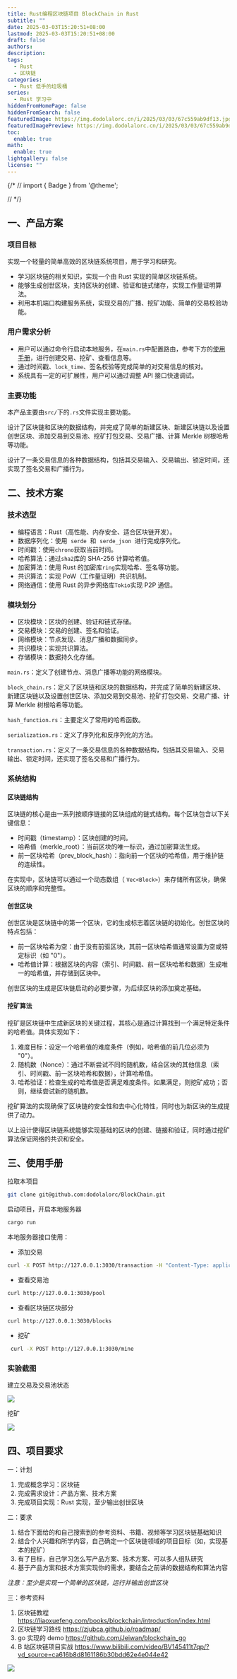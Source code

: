 ```yaml
---
title: Rust编程区块链项目 BlockChain in Rust
subtitle: ""
date: 2025-03-03T15:20:51+08:00
lastmod: 2025-03-03T15:20:51+08:00
draft: false
authors:
description:
tags:
  - Rust
  - 区块链
categories:
  - Rust 低手的垃圾桶
series:
  - Rust 学习中
hiddenFromHomePage: false
hiddenFromSearch: false
featuredImage: https://img.dodolalorc.cn/i/2025/03/03/67c559ab9df13.jpg
featuredImagePreview: https://img.dodolalorc.cn/i/2025/03/03/67c559ab9df13.jpg
toc:
  enable: true
math:
  enable: true
lightgallery: false
license: ""
---
```


{/* // import { Badge } from '@theme';

// <Badge text="info" type="info" /> */}


## 一、产品方案

### 项目目标

实现一个轻量的简单高效的区块链系统项目，用于学习和研究。

- 学习区块链的相关知识，实现一个由 Rust 实现的简单区块链系统。
- 能够生成创世区块，支持区块的创建、验证和链式储存，实现工作量证明算法。
- 利用本机端口构建服务系统，实现交易的广播、挖矿功能、简单的交易校验功能。

### 用户需求分析

- 用户可以通过命令行启动本地服务，在`main.rs`中配置路由，参考下方的[使用手册](#使用手册)，进行创建交易、挖矿、查看信息等。
- 通过时间戳、`lock_time`、签名校验等完成简单的对交易信息的核对。
- 系统具有一定的可扩展性，用户可以通过调整 API 接口快速调试。

### 主要功能

本产品主要由`src/`下的`.rs`文件实现主要功能。

设计了区块链和区块的数据结构，并完成了简单的新建区块、新建区块链以及设置创世区块、添加交易到交易池、挖矿打包交易、交易广播、计算 Merkle 树根哈希等功能。

设计了一条交易信息的各种数据结构，包括其交易输入、交易输出、锁定时间，还实现了签名交易和广播行为。

## 二、技术方案

### 技术选型

- 编程语言：Rust（高性能、内存安全、适合区块链开发）。
- 数据序列化：使用  `serde`  和  `serde_json`  进行完成序列化。
- 时间戳：使用`chrono`获取当前时间。
- 哈希算法：通过`sha2`库的 SHA-256 计算哈希值。
- 加密算法：使用 Rust 的加密库`ring`实现哈希、签名等功能。
- 共识算法：实现 PoW（工作量证明）共识机制。
- 网络通信：使用 Rust 的异步网络库`Tokio`实现 P2P 通信。

### 模块划分

- 区块模块：区块的创建、验证和链式存储。
- 交易模块：交易的创建、签名和验证。
- 网络模块：节点发现、消息广播和数据同步。
- 共识模块：实现共识算法。
- 存储模块：数据持久化存储。

`main.rs`：定义了创建节点、消息广播等功能的网络模块。

`block_chain.rs`：定义了区块链和区块的数据结构，并完成了简单的新建区块、新建区块链以及设置创世区块、添加交易到交易池、挖矿打包交易、交易广播、计算 Merkle 树根哈希等功能。

`hash_function.rs`：主要定义了常用的哈希函数。

`serialization.rs`：定义了序列化和反序列化的方法。

`transaction.rs`：定义了一条交易信息的各种数据结构，包括其交易输入、交易输出、锁定时间，还实现了签名交易和广播行为。

### 系统结构

#### 区块链结构

区块链的核心是由一系列按顺序链接的区块组成的链式结构。每个区块包含以下关键信息：

- 时间戳（timestamp）：区块创建的时间。
- 哈希值（merkle_root）：当前区块的唯一标识，通过加密算法生成。
- 前一区块哈希（prev_block_hash）：指向前一个区块的哈希值，用于维护链的连续性。

在实现中，区块链可以通过一个动态数组（ `Vec<Block>`）来存储所有区块，确保区块的顺序和完整性。

#### 创世区块

创世区块是区块链中的第一个区块，它的生成标志着区块链的初始化。创世区块的特点包括：

- 前一区块哈希为空：由于没有前驱区块，其前一区块哈希值通常设置为空或特定标识（如 "0"）。
- 哈希值计算：根据区块的内容（索引、时间戳、前一区块哈希和数据）生成唯一的哈希值，并存储到区块中。

创世区块的生成是区块链启动的必要步骤，为后续区块的添加奠定基础。

#### 挖矿算法

挖矿是区块链中生成新区块的关键过程，其核心是通过计算找到一个满足特定条件的哈希值。具体实现如下：

1. 难度目标：设定一个哈希值的难度条件（例如，哈希值的前几位必须为 "0"）。
2. 随机数（Nonce）：通过不断尝试不同的随机数，结合区块的其他信息（索引、时间戳、前一区块哈希和数据），计算哈希值。
3. 哈希验证：检查生成的哈希值是否满足难度条件。如果满足，则挖矿成功；否则，继续尝试新的随机数。

挖矿算法的实现确保了区块链的安全性和去中心化特性，同时也为新区块的生成提供了动力。

以上设计使得区块链系统能够实现基础的区块的创建、链接和验证，同时通过挖矿算法保证网络的共识和安全。

## 三、使用手册

拉取本项目

```bash
git clone git@github.com:dodolalorc/BlockChain.git
```

启动项目，开启本地服务器

```bash
cargo run
```

本地服务器接口使用：

- 添加交易

```bash
curl -X POST http://127.0.0.1:3030/transaction -H "Content-Type: application/json" -d '{"value":100,"lock_time":0}'
```

- 查看交易池

```bash
curl http://127.0.0.1:3030/pool
```

- 查看区块链区块部分

```bash
curl http://127.0.0.1:3030/blocks
```

- 挖矿

```bash
 curl -X POST http://127.0.0.1:3030/mine
```

### 实验截图

建立交易及交易池状态

![](https://img.dodolalorc.cn/i/2025/03/06/67c9967b9075f.png)

挖矿

![](https://img.dodolalorc.cn/i/2025/03/06/67c99785d7f18.png)

## 四、项目要求

一：计划

1. 完成概念学习：区块链
2. 完成需求设计：产品方案、技术方案
3. 完成项目实现：Rust 实现，至少输出创世区块

二：要求

1. 结合下面给的和自己搜索到的参考资料、书籍、视频等学习区块链基础知识
2. 结合个人兴趣和所学内容，自己确定一个区块链领域的项目目标（如，实现基本的挖矿）
3. 有了目标，自己学习怎么写产品方案、技术方案、可以多人组队研究
4. 基于产品方案和技术方案实现你的需求，要结合之前讲的数据结构和算法内容

_注意：至少是实现一个简单的区块链，运行并输出创世区块_

三：参考资料

1. 区块链教程 https://liaoxuefeng.com/books/blockchain/introduction/index.html
2. 区块链学习路线 https://zjubca.github.io/roadmap/
3. go 实现的 demo https://github.com/Jeiwan/blockchain_go
4. B 站区块链项目实战 https://www.bilibili.com/video/BV145411t7qp/?vd_source=ca616b8d8161186b30bdd62e4e044e42

![](https://img.dodolalorc.cn/i/2025/03/03/67c5515c5fd95.png)
